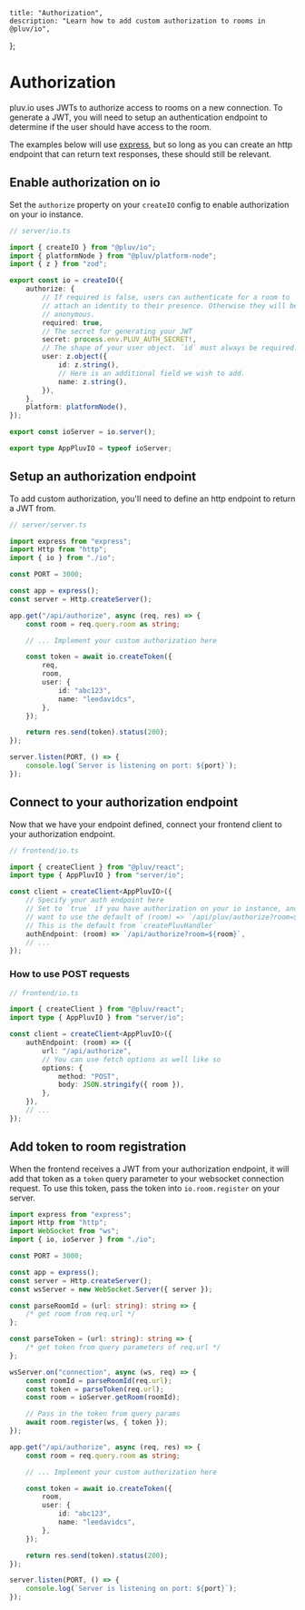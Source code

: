     title: "Authorization",
    description: "Learn how to add custom authorization to rooms in @pluv/io",
};

# Authorization

pluv.io uses JWTs to authorize access to rooms on a new connection. To generate a JWT, you will need to setup an authentication endpoint to determine if the user should have access to the room.

The examples below will use [express](https://expressjs.com), but so long as you can create an http endpoint that can return text responses, these should still be relevant.

## Enable authorization on io

Set the `authorize` property on your `createIO` config to enable authorization on your io instance.

```ts
// server/io.ts

import { createIO } from "@pluv/io";
import { platformNode } from "@pluv/platform-node";
import { z } from "zod";

export const io = createIO({
    authorize: {
        // If required is false, users can authenticate for a room to
        // attach an identity to their presence. Otherwise they will be
        // anonymous.
        required: true,
        // The secret for generating your JWT
        secret: process.env.PLUV_AUTH_SECRET!,
        // The shape of your user object. `id` must always be required.
        user: z.object({
            id: z.string(),
            // Here is an additional field we wish to add.
            name: z.string(),
        }),
    },
    platform: platformNode(),
});

export const ioServer = io.server();

export type AppPluvIO = typeof ioServer;
```

## Setup an authorization endpoint

To add custom authorization, you'll need to define an http endpoint to return a JWT from.

```ts
// server/server.ts

import express from "express";
import Http from "http";
import { io } from "./io";

const PORT = 3000;

const app = express();
const server = Http.createServer();

app.get("/api/authorize", async (req, res) => {
    const room = req.query.room as string;

    // ... Implement your custom authorization here

    const token = await io.createToken({
        req,
        room,
        user: {
            id: "abc123",
            name: "leedavidcs",
        },
    });

    return res.send(token).status(200);
});

server.listen(PORT, () => {
    console.log(`Server is listening on port: ${port}`);
});
```

## Connect to your authorization endpoint

Now that we have your endpoint defined, connect your frontend client to your authorization endpoint.

```ts
// frontend/io.ts

import { createClient } from "@pluv/react";
import type { AppPluvIO } from "server/io";

const client = createClient<AppPluvIO>({
    // Specify your auth endpoint here
    // Set to `true` if you have authorization on your io instance, and you
    // want to use the default of (room) => `/api/pluv/authorize?room=${room}`
    // This is the default from `createPluvHandler`
    authEndpoint: (room) => `/api/authorize?room=${room}`,
    // ...
});
```

### How to use POST requests

```ts
// frontend/io.ts

import { createClient } from "@pluv/react";
import type { AppPluvIO } from "server/io";

const client = createClient<AppPluvIO>({
    authEndpoint: (room) => ({
        url: "/api/authorize",
        // You can use fetch options as well like so
        options: {
            method: "POST",
            body: JSON.stringify({ room }),
        },
    }),
    // ...
});
```

## Add token to room registration

When the frontend receives a JWT from your authorization endpoint, it will add that token as a `token` query parameter to your websocket connection request. To use this token, pass the token into `io.room.register` on your server.

```ts
import express from "express";
import Http from "http";
import WebSocket from "ws";
import { io, ioServer } from "./io";

const PORT = 3000;

const app = express();
const server = Http.createServer();
const wsServer = new WebSocket.Server({ server });

const parseRoomId = (url: string): string => {
    /* get room from req.url */
};

const parseToken = (url: string): string => {
    /* get token from query parameters of req.url */
};

wsServer.on("connection", async (ws, req) => {
    const roomId = parseRoomId(req.url);
    const token = parseToken(req.url);
    const room = ioServer.getRoom(roomId);

    // Pass in the token from query params
    await room.register(ws, { token });
});

app.get("/api/authorize", async (req, res) => {
    const room = req.query.room as string;

    // ... Implement your custom authorization here

    const token = await io.createToken({
        room,
        user: {
            id: "abc123",
            name: "leedavidcs",
        },
    });

    return res.send(token).status(200);
});

server.listen(PORT, () => {
    console.log(`Server is listening on port: ${port}`);
});
```
